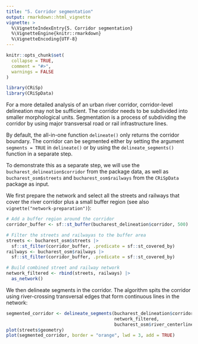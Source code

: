 ```yaml
---
title: "5. Corridor segmentation"
output: rmarkdown::html_vignette
vignette: >
  %\VignetteIndexEntry{5. Corridor segmentation}
  %\VignetteEngine{knitr::rmarkdown}
  %\VignetteEncoding{UTF-8}
---
```


```r
knitr::opts_chunk$set(
  collapse = TRUE,
  comment = "#>",
  warnings = FALSE
)
```

```r
library(CRiSp)
library(CRiSpData)
```

For a more detailed analysis of an urban river corridor, corridor-level delineation may not be sufficient. The corridor needs to be subdivided into smaller morphological units. Segmentation is a process of subdividing the corridor by using major transversal road or rail infrastructure lines.

By default, the all-in-one function `delineate()` only returns the corridor boundary. The corridor can be segmented either by setting the argument `segments = TRUE` in `delineate()` or by using the `delineate_segments()` function in a separate step.

To demonstrate this as a separate step, we will use the `bucharest_delineation$corridor` from the package data, as well as `bucharest_osm$streets` and `bucharest_osm$railways` from the `CRiSpData` package as input.

We first prepare the network and select all the streets and railways that cover the river corridor plus a small buffer region (see also `vignette("network-preparation")`):

```r
# Add a buffer region around the corridor
corridor_buffer <- sf::st_buffer(bucharest_delineation$corridor, 500)

# Filter the streets and railwayas to the buffer area
streets <- bucharest_osm$streets |>
  sf::st_filter(corridor_buffer, .predicate = sf::st_covered_by)
railways <- bucharest_osm$railways |>
  sf::st_filter(corridor_buffer, .predicate = sf::st_covered_by)

# Build combined street and railway network
network_filtered <- rbind(streets, railways) |>
  as_network()

```

We then delineate segments in the corridor. The algorithm spits the corridor using river-crossing transversal edges that form continuous lines in the network:

```r
segmented_corridor <- delineate_segments(bucharest_delineation$corridor,
                                         network_filtered,
                                         bucharest_osm$river_centerline)
plot(streets$geometry)
plot(segmented_corridor, border = "orange", lwd = 3, add = TRUE)
```

